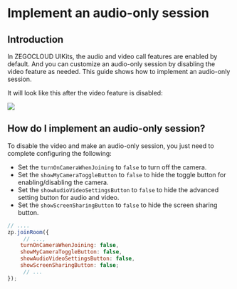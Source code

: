 # Implement an audio-only session

## Introduction

In ZEGOCLOUD UIKits, the audio and video call features are enabled by default. And you can customize an audio-only session by disabling the video feature as needed. This guide shows how to implement an audio-only session.

It will look like this after the video feature is disabled:


 <Frame width="512" height="auto" caption="">
  <img src="https://doc-media.zego.im/sdk-doc/Pics/Prebuilt_Web/joinRoom_onlyAudio.jpg" />
</Frame>


## How do I implement an audio-only session?

To disable the video and make an audio-only session, you just need to complete configuring the following:

- Set the `turnOnCameraWhenJoining` to `false` to turn off the camera. 
- Set the `showMyCameraToggleButton` to `false` to hide the toggle button for enabling/disabling the camera.  
- Set the `showAudioVideoSettingsButton` to `false` to hide the advanced setting button for audio and video. 
- Set the `showScreenSharingButton` to `false` to hide the screen sharing button. 

```javascript
// ....
zp.joinRoom({
     // ...,
    turnOnCameraWhenJoining: false,
    showMyCameraToggleButton: false,
    showAudioVideoSettingsButton: false,
    showScreenSharingButton: false; 
     // ...
});
```

